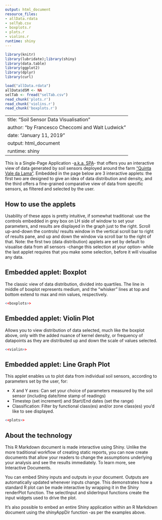 ```yaml
---
output: html_document
resource_files:
- allData.rdata
- selTab.csv
- boxplots.r
- plots.r
- violins.r
runtime: shiny
---
```

```r
library(knitr)
library(lubridate);library(shiny)
library(data.table)
library(ggplot2)
library(dplyr)
library(curl)

load("allData.rdata")
allData$dSM <- NA
selTab <- fread("selTab.csv")
read_chunk('plots.r')
read_chunk('violins.r')
read_chunk('boxplots.r')
```

---
title: "Soil Sensor Data Visualisation"
author: "by Francesco Checcomi and Walt Ludwick"
date: "January 11, 2019"
output: html_document
runtime: shiny
---

This is a Single-Page Application -[a.k.a. SPA](https://en.wikipedia.org/wiki/Single-page_application)- that offers you an interactive view of data generated by soil sensors deployed around the farm ["Quinta Vale da Lama"](https://www.valedalama.net).  Embedded in the page below are 3 interactive applets: the first two are designed to give an idea of data distribution and density, and the third offers a fine-grained comparative view of data from specific sensors, as filtered and selected by the user.

## How to use the applets

Usability of these apps is pretty intuitive, if somewhat traditional: use the controls embedded in grey box on LH side of window to set your parameters, and results are displayed in the graph just to the right.  Scroll up-and-down the controls/ results window in the vertical scroll bar to right of results pane, and up and down the window via scroll bar to the right of that.  Note: the first two (data distribution) applets are set by default to visualise data from all sensors -change this selection at your option- while the last applet requires that you make some selection, before it will visualise any data.

## Embedded applet: Boxplot

The classic view of data distribution, divided into quartiles.  The line in middle of boxplot represents medium, and the "whisker" lines at top and bottom extend to max and min values, respectively.

<!-- # create boxplots -->
```r
<<boxplots>>
```

## Embedded applet:  Violin Plot
Allows you to view distribution of data selected, much like the boxplot above, only with the added nuance of kernel density, or frequency of datapoints as they are distributed up and down the scale of values selected.

<!-- # creates violin plots -->
```r
<<violin>>
```

## Embedded applet: Line Graph Plot

This applet enables us to plot data from individual soil sensors, according to parameters set by the user, for:

* X and Y axes: Can set your choice of parameters measured by the soil sensor (including date/time stamp of readings)
* Timestep (set increment) and Start/End dates (set the range)
* Classification: Filter by functional class(es) and/or zone class(es) you'd like to see displayed.


<!-- # creates plots -->
```r
<<plots>>
```

## About the technology

This R Markdown document is made interactive using Shiny. Unlike the more traditional workflow of creating static reports, you can now create documents that allow your readers to change the assumptions underlying your analysis and see the results immediately. To learn more, see Interactive Documents.

You can embed Shiny inputs and outputs in your document. Outputs are automatically updated whenever inputs change. This demonstrates how a standard R plot can be made interactive by wrapping it in the Shiny renderPlot function. The selectInput and sliderInput functions create the input widgets used to drive the plot.

It’s also possible to embed an entire Shiny application within an R Markdown document using the shinyAppDir function -as per the examples above.
